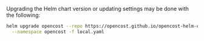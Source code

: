 Upgrading the Helm chart version or updating settings may be done with the following:

```sh
helm upgrade opencost --repo https://opencost.github.io/opencost-helm-chart opencost \
  --namespace opencost -f local.yaml
```
